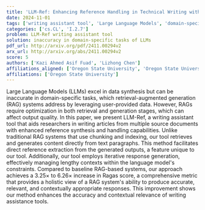 ```yaml
---
title: 'LLM-Ref: Enhancing Reference Handling in Technical Writing with Large Language Models'
date: 2024-11-01
tags: ['writing assistant tool', 'Large Language Models', 'domain-specific tasks', 'retrieval-augmented generation', 'accuracy', 'Ragas score', 'contextual relevance', 'data synthesis', 'reference handling', 'iterative response generation']
categories: ['cs.CL', 'I.2.7']
problem: LLM-Ref writing assistant tool
solution: inaccuracy in domain-specific tasks of LLMs
pdf_url: http://arxiv.org/pdf/2411.00294v2
arx_url: http://arxiv.org/abs/2411.00294v2
score: 5
authors: ['Kazi Ahmed Asif Fuad', 'Lizhong Chen']
affiliations_aligned: ['Oregon State University', 'Oregon State University']
affiliations: ['Oregon State University']
---
```



Large Language Models (LLMs) excel in data synthesis but can be inaccurate in domain-specific tasks, which retrieval-augmented generation (RAG) systems address by leveraging user-provided data. However, RAGs require optimization in both retrieval and generation stages, which can affect output quality. In this paper, we present LLM-Ref, a writing assistant tool that aids researchers in writing articles from multiple source documents with enhanced reference synthesis and handling capabilities. Unlike traditional RAG systems that use chunking and indexing, our tool retrieves and generates content directly from text paragraphs. This method facilitates direct reference extraction from the generated outputs, a feature unique to our tool. Additionally, our tool employs iterative response generation, effectively managing lengthy contexts within the language model's constraints. Compared to baseline RAG-based systems, our approach achieves a $3.25\times$ to $6.26\times$ increase in Ragas score, a comprehensive metric that provides a holistic view of a RAG system's ability to produce accurate, relevant, and contextually appropriate responses. This improvement shows our method enhances the accuracy and contextual relevance of writing assistance tools.